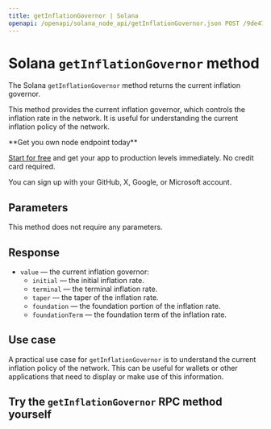 ---
title: getInflationGovernor | Solana
openapi: /openapi/solana_node_api/getInflationGovernor.json POST /9de47db917d4f69168e3fed02217d15b
---

# Solana `getInflationGovernor` method

The Solana `getInflationGovernor` method returns the current inflation governor.

This method provides the current inflation governor, which controls the inflation rate in the network. It is useful for understanding the current inflation policy of the network.

<Check>
**Get you own node endpoint today**

[Start for free](https://console.chainstack.com/) and get your app to production levels immediately. No credit card required.

You can sign up with your GitHub, X, Google, or Microsoft account.
</Check>


## Parameters

This method does not require any parameters.

## Response

* `value` — the current inflation governor:
  + `initial` — the initial inflation rate.
  + `terminal` — the terminal inflation rate.
  + `taper` — the taper of the inflation rate.
  + `foundation` — the foundation portion of the inflation rate.
  + `foundationTerm` — the foundation term of the inflation rate.

## Use case

A practical use case for `getInflationGovernor` is to understand the current inflation policy of the network. This can be useful for wallets or other applications that need to display or make use of this information.

## Try the `getInflationGovernor` RPC method yourself
